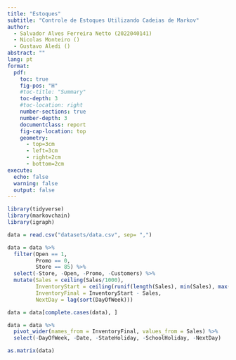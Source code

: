 ```yaml
---
title: "Estoques"
subtitle: "Controle de Estoques Utilizando Cadeias de Markov"
author:
  - Salvador Alves Ferreira Netto (2022040141)
  - Nicolas Monteiro ()
  - Gustavo Aledi ()
abstract: ""
lang: pt
format: 
  pdf:
    toc: true
    fig-pos: "H"
    #toc-title: "Summary"
    toc-depth: 3
    #toc-location: right
    number-sections: true
    number-depth: 3
    documentclass: report
    fig-cap-location: top
    geometry:
      - top=3cm
      - left=3cm
      - right=2cm
      - bottom=2cm
execute:
  echo: false
  warning: false
  output: false
---
```


```r
library(tidyverse)
library(markovchain)
library(igraph)
```

```r
data = read.csv("datasets/data.csv", sep= ",")

data = data %>% 
  filter(Open == 1,
         Promo == 0,
         Store == 85) %>% 
  select(-Store, -Open, -Promo, -Customers) %>% 
  mutate(Sales = ceiling(Sales/1000),
         InventoryStart = ceiling(runif(length(Sales), min(Sales), max(Sales))),
         InventoryFinal = InventoryStart - Sales,
         NextDay = lag(sort(DayOfWeek)))

data = data[complete.cases(data), ]

data = data %>% 
  pivot_wider(names_from = InventoryFinal, values_from = Sales) %>% 
  select(-DayOfWeek, -Date, -StateHoliday, -SchoolHoliday, -NextDay)
```


```r
as.matrix(data)
```



















